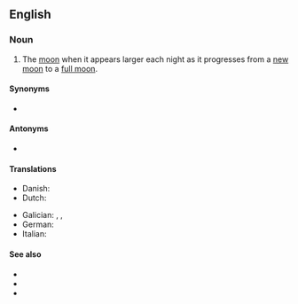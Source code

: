 ==English==

===Noun===
{{en-noun|head=[[wax]]ing [[moon]]}}

# The [[moon]] when it appears larger each night as it progresses from a [[new moon]] to a [[full moon]].

====Synonyms====
* {{l|en|crescent moon}}

====Antonyms====
* {{l|en|waning moon}}

====Translations====
{{trans-top|The moon as it progresses from a new moon to a full moon}}
* Danish: {{t|da|tiltagende måne}}
* Dutch: {{t+|nl|wassende maan|f}}
{{trans-mid}}
* Galician: {{t|gl|cuarto crecente|m}}, {{t+|gl|abalo|m}}, {{t|gl|enchente|m}}
* German: {{t|de|zunehmender Mond|m}}
* Italian: {{t|it|luna crescente|f}}
{{trans-bottom}}

====See also====
* {{l|en|new moon}}
* {{l|en|full moon}}
* {{l|en|old moon}}